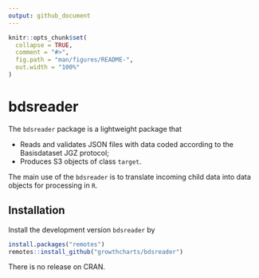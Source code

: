 ```yaml
---
output: github_document
---
```


<!-- README.md is generated from README.Rmd. Please edit that file -->

```r
knitr::opts_chunk$set(
  collapse = TRUE,
  comment = "#>",
  fig.path = "man/figures/README-",
  out.width = "100%"
)
```
# bdsreader

<!-- badges: start -->
<!-- badges: end -->

The `bdsreader` package is a lightweight package that

- Reads and validates JSON files with data coded according to the Basisdataset JGZ protocol;
- Produces S3 objects of class `target`.

The main use of the `bdsreader` is to translate incoming child data into data objects for processing in `R`.

## Installation

Install the development version `bdsreader` by

```r
install.packages("remotes")
remotes::install_github("growthcharts/bdsreader")
```

There is no release on CRAN.

